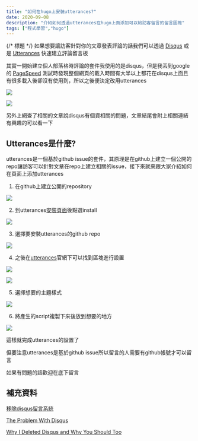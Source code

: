 ---
title: "如何在hugo上安裝utterances?"
date: 2020-09-08
description: "介紹如何透過utterances在hugo上面添加可以給訪客留言的留言區塊"
tags: ["程式學習","hugo"]
---

{/* 標題 */}
如果想要讓訪客針對你的文章發表評論的話我們可以透過
[Disqus](https://disqus.com/)
或是
[Utterances](https://utteranc.es/)
快速建立評論留言板

其實一開始建立個人部落格時評論的套件我使用的是disqus，但是我丟到google的
[PageSpeed](https://utteranc.es/https://developers.google.com/speed/pagespeed/insights/?hl=zh-TW)
測試時發現整個網頁的載入時間有大半以上都花在disqus上面且有很多載入後卻沒有使用到，所以之後便決定改用utterances

![](/images/post/disqus_efficacy1.png)


![](/images/post/disqus_efficacy2.png)

另外上網查了相關的文章說disqus有個資相關的問題，文章結尾會附上相關連結有興趣的可以看一下

## Utterances是什麼?

utterances是一個基於github issue的套件，其原理是在github上建立一個公開的repo讓訪客可以針對文章在repo上建立相關的issue，接下來就來跟大家介紹如何在頁面上添加utterances

1. 在github上建立公開的repository

![](/images/post/utterances_step1.png)

2. 到utterances[安裝頁面](https://github.com/apps/utterances)後點選install

![](/images/post/utterances_step2.png)

3. 選擇要安裝utterances的github repo

![](/images/post/utterances_step3.png)

4. 之後在[utterances](https://utteranc.es/)官網下可以找到區塊進行設置

![](/images/post/utterances_step4.png)

![](/images/post/utterances_step5.png)

5. 選擇想要的主題樣式

![](/images/post/utterances_step6.png)

6. 將產生的script複製下來後放到想要的地方

![](/images/post/utterances_step7.png)

這樣就完成utterances的設置了

但要注意utterances是基於github issue所以留言的人需要有github帳號才可以留言

如果有問題的話歡迎在底下留言

## 補充資料

[移除disqus留言系統](https://creativecrap.com/article/news/leaving-disqus.html)

[The Problem With Disqus](https://fadeyev.net/the-problem-with-disqus/)

[Why I Deleted Disqus and Why You Should Too](https://fatfrogmedia.com/delete-disqus-comments-wordpress/)